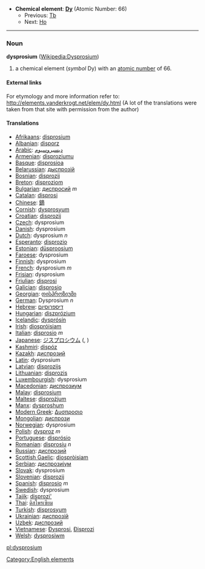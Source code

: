 *'''Chemical element''': '''[[Dy]]''' (Atomic Number: 66)
**Previous: [[Terbium|Tb]]
**Next: [[Holmium|Ho]]
----
=== Noun ===
'''dysprosium''' ([[en:Dysprosium|Wikipedia:Dysprosium]])

# a chemical element (''symbol'' Dy) with an [[atomic number]] of 66.

====External links====
For etymology and more information refer to:
http://elements.vanderkrogt.net/elem/dy.html
(A lot of the translations were taken from that site with permission from the author)

==== Translations ====
*[[Afrikaans]]: [[disprosium]]
*[[Albanian]]: [[disporz]]
*[[Arabic]]: [[ديسبروسيوم]]
*[[Armenian]]: [[disproziumu]]
*[[Basque]]: [[disprosioa]]
*[[Belarussian]]: [[дыспрозiй]]
*[[Bosnian]]: [[disprozij]]
*[[Breton]]: [[disproziom]]
*[[Bulgarian]]: [[диспросий]] ''m''
*[[Catalan]]: [[disprosi]]
*[[Chinese]]: [[鏑]]
*[[Cornish]]: [[dysprosyum]]
*[[Croatian]]: [[disprozij]]
*[[Czech]]: dysprosium
*[[Danish]]: dysprosium
*[[Dutch]]: dysprosium ''n''
*[[Esperanto]]: [[disprozio]]
*[[Estonian]]: [[düsproosium]]
*[[Faroese]]: dysprosium
*[[Finnish]]: dysprosium
*[[French]]: dysprosium ''m''
*[[Frisian]]: dysprosium
*[[Friulian]]: [[disprosi]]
*[[Galician]]: [[disprosio]]
*[[Georgian]]: [[დისპროზიუმი]]
*[[German]]: Dysprosium ''n''
*[[Hebrew]]: [[דיספרוסיום]]
*[[Hungarian]]: [[diszprózium]]
*[[Icelandic]]: [[dysprósín]]
*[[Irish]]: [[diospróisiam]]
*[[Italian]]: [[disprosio]] ''m''
*[[Japanese]]: [[ジスプロシウム]] ([[]], )
*[[Kashmiri]]: [[dispóz]]
*[[Kazakh]]: [[диспрозий]]
*[[Latin]]: dysprosium
*[[Latvian]]: [[disprozijs]]
*[[Lithuanian]]: [[disprozis]]
*[[Luxembourgish]]: dysprosium
*[[Macedonian]]: [[диспрозиум]]
*[[Malay]]: [[disprosium]]
*[[Maltese]]: [[disprożjum]]
*[[Manx]]: [[dysproshum]]
*[[Modern Greek]]: [[Δυσπροσιο]] '' ''
*[[Mongolian]]: [[диспрози]]
*[[Norwegian]]: dysprosium
*[[Polish]]: [[dysproz]] ''m''
*[[Portuguese]]: [[disprósio]]
*[[Romanian]]: [[disprosiu]] ''n''
*[[Russian]]: [[диспрозий]] '' ''
*[[Scottish Gaelic]]: [[diospròisiam]]
*[[Serbian]]: [[диспрозиjум]]
*[[Slovak]]: dysprosium
*[[Slovenian]]: [[disprozij]]
*[[Spanish]]: [[disprosio]] ''m''
*[[Swedish]]: dysprosium
*[[Tajik]]: [[disprozi']]
*[[Thai]]: [[ดิสโพรเซียม]]
*[[Turkish]]: [[disprosyum]]
*[[Ukrainian]]: [[диспрозiй]]
*[[Uzbek]]: [[диспрозий]]
*[[Vietnamese]]: [[Đysprosi]], [[Đisprozi]]
*[[Welsh]]: [[dysprosiwm]]

[[Category:English elements]]
[[pl:dysprosium]]